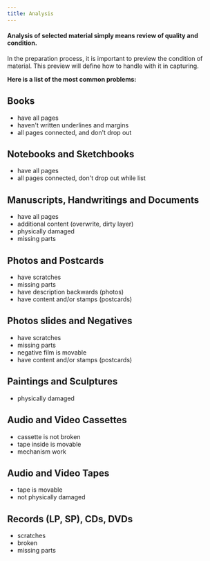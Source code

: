 ```yaml
---
title: Analysis
---
```

#### Analysis of selected material simply means review of quality and condition.

In the preparation process, it is important to preview the condition of material. This preview will define how to handle with it in capturing.

**Here is a list of the most common problems:**

## Books

- have all pages
- haven't written underlines and margins
- all pages connected, and don't drop out


## Notebooks and Sketchbooks

- have all pages
- all pages connected, don't drop out while list


## Manuscripts, Handwritings and Documents

- have all pages
- additional content (overwrite, dirty layer)
- physically damaged
- missing parts


## Photos and Postcards

- have scratches
- missing parts
- have description backwards (photos)
- have content and/or stamps (postcards)


## Photos slides and Negatives

- have scratches
- missing parts
- negative film is movable
- have content and/or stamps (postcards)


## Paintings and Sculptures

- physically damaged


## Audio and Video Cassettes

- cassette is not broken
- tape inside is movable
- mechanism work


## Audio and Video Tapes

- tape is movable
- not physically damaged


## Records (LP, SP), CDs, DVDs

- scratches
- broken
- missing parts

